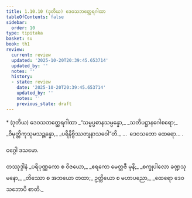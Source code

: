 ```yaml
---
title: 1.10.10 (ဒုတိယ) ဒေဝသဘတ္ထေရဂါထာ
tableOfContents: false
sidebar:
  order: 10
type: tipitaka
basket: su
book: th1
review:
  current: review
  updated: '2025-10-20T20:39:45.653714'
  updated_by: ''
  notes: ''
  history:
  - state: review
    date: '2025-10-20T20:39:45.653714'
    updated_by: ''
    notes: ''
    previous_state: draft
---
```



<DynamicBreadcrumb />


<ReviewStatus review={frontmatter.review} showDetails={true} />

<HypothesisAnnotation frontmatter={frontmatter} />

<Paragraph type="center" book="th1">
* (ဒုတိယ) ဒေဝသဘတ္ထေရဂါထာ
</Paragraph>

<Division number="100" book="th1" e="ch" v="19" p="241">

<Paragraph number="223" type="verses" book="th1">
_“သမ္မပ္ပဓာနသမ္ပန္နော,_  
_သတိပဋ္ဌာနဂေါစရော;_  
_ဝိမုတ္တိကုသုမသဉ္ဆန္နော,_  
_ပရိနိဗ္ဗိဿတျနာသဝေါ”တိ._  


</Paragraph>
</Division>

<Paragraph number="224" type="center" book="th1">
…  ဒေဝသဘော ထေရော… .

  
ဝဂ္ဂေါ ဒသမော.



</Paragraph>

<Paragraph number="225" type="center" book="th1">
တဿုဒ္ဒါနံ


</Paragraph>

<Paragraph number="226" type="verses" book="th1">
_ပရိပုဏ္ဏကော စ ဝိဇယော,_  
_ဧရကော မေတ္တဇီ မုနိ;_  
_စက္ခုပါလော ခဏ္ဍသုမနော,_  
_တိဿော စ အဘယော တထာ;_  
ဥတ္တိယော စ မဟာပညော,_  
_ထေရော ဒေဝသဘောပိ စာတိ._
</Paragraph>